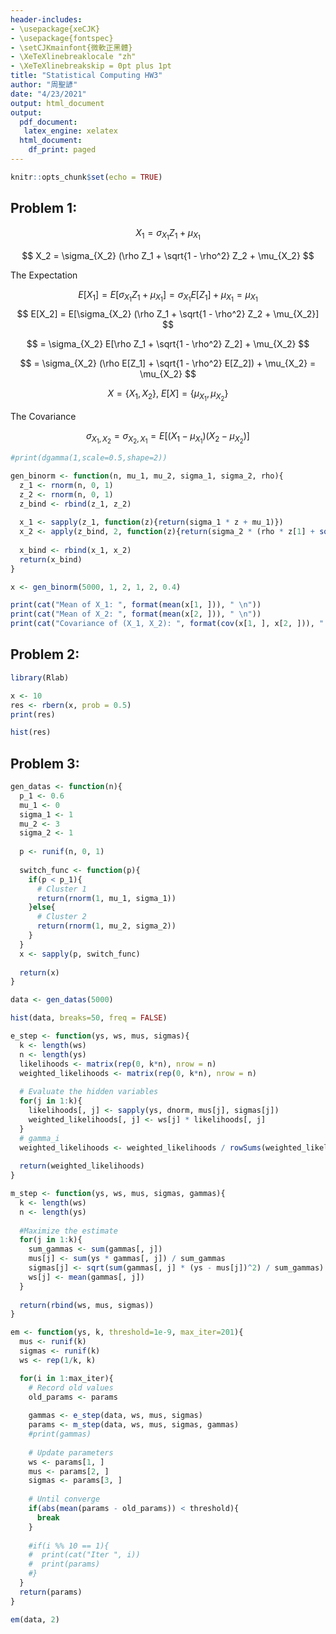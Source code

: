 ```yaml
---
header-includes:
- \usepackage{xeCJK} 
- \usepackage{fontspec} 
- \setCJKmainfont{微軟正黑體} 
- \XeTeXlinebreaklocale "zh"
- \XeTeXlinebreakskip = 0pt plus 1pt
title: "Statistical Computing HW3"
author: "周聖諺"
date: "4/23/2021"
output: html_document
output:
  pdf_document: 
   latex_engine: xelatex
  html_document:
    df_print: paged
---
```


```r
knitr::opts_chunk$set(echo = TRUE)
```

## Problem 1:

$$
X_1 = \sigma_{X_1} Z_1 + \mu_{X_1}
$$

$$
X_2 = \sigma_{X_2} (\rho Z_1 + \sqrt{1 - \rho^2} Z_2  + \mu_{X_2}
$$

The Expectation 

$$
E[X_1] = E[\sigma_{X_1} Z_1 + \mu_{X_1}] = \sigma_{X_1} E[Z_1] + \mu_{X_1} = \mu_{X_1}
$$
$$
E[X_2] = E[\sigma_{X_2} (\rho Z_1 + \sqrt{1 - \rho^2} Z_2  + \mu_{X_2}]
$$

$$
= \sigma_{X_2} E[\rho Z_1 + \sqrt{1 - \rho^2} Z_2]  + \mu_{X_2}
$$

$$
= \sigma_{X_2} (\rho E[Z_1] + \sqrt{1 - \rho^2} E[Z_2])  + \mu_{X_2} = \mu_{X_2}
$$

$$
X = \{ X_1, X_2 \}, \ E[X] = \{ \mu_{X_1}, \mu_{X_2} \}
$$

The Covariance

$$
\sigma_{X_1, X_2} = \sigma_{X_2, X_1} = E[(X_1 - \mu_{X_1})(X_2 - \mu_{X_2})]
$$

```r
#print(dgamma(1,scale=0.5,shape=2))

gen_binorm <- function(n, mu_1, mu_2, sigma_1, sigma_2, rho){
  z_1 <- rnorm(n, 0, 1)
  z_2 <- rnorm(n, 0, 1)
  z_bind <- rbind(z_1, z_2)
  
  x_1 <- sapply(z_1, function(z){return(sigma_1 * z + mu_1)})
  x_2 <- apply(z_bind, 2, function(z){return(sigma_2 * (rho * z[1] + sqrt(1 - rho * rho) * z[2]) + mu_2)})
  
  x_bind <- rbind(x_1, x_2)
  return(x_bind)
}

x <- gen_binorm(5000, 1, 2, 1, 2, 0.4)

print(cat("Mean of X_1: ", format(mean(x[1, ])), " \n"))
print(cat("Mean of X_2: ", format(mean(x[2, ])), " \n"))
print(cat("Covariance of (X_1, X_2): ", format(cov(x[1, ], x[2, ])), " \n"))
```

## Problem 2:

```r
library(Rlab)

x <- 10
res <- rbern(x, prob = 0.5)
print(res)

hist(res)
```

## Problem 3:

```r
gen_datas <- function(n){
  p_1 <- 0.6
  mu_1 <- 0
  sigma_1 <- 1
  mu_2 <- 3
  sigma_2 <- 1
  
  p <- runif(n, 0, 1)
  
  switch_func <- function(p){
    if(p < p_1){
      # Cluster 1
      return(rnorm(1, mu_1, sigma_1))
    }else{
      # Cluster 2
      return(rnorm(1, mu_2, sigma_2))
    }
  }
  x <- sapply(p, switch_func)
  
  return(x)
}

data <- gen_datas(5000)

hist(data, breaks=50, freq = FALSE)
```

```r
e_step <- function(ys, ws, mus, sigmas){
  k <- length(ws)
  n <- length(ys)
  likelihoods <- matrix(rep(0, k*n), nrow = n)
  weighted_likelihoods <- matrix(rep(0, k*n), nrow = n)
  
  # Evaluate the hidden variables
  for(j in 1:k){
    likelihoods[, j] <- sapply(ys, dnorm, mus[j], sigmas[j])
    weighted_likelihoods[, j] <- ws[j] * likelihoods[, j]
  }
  # gamma_i
  weighted_likelihoods <- weighted_likelihoods / rowSums(weighted_likelihoods)
  
  return(weighted_likelihoods)
}

m_step <- function(ys, ws, mus, sigmas, gammas){
  k <- length(ws)
  n <- length(ys)
  
  #Maximize the estimate
  for(j in 1:k){
    sum_gammas <- sum(gammas[, j])
    mus[j] <- sum(ys * gammas[, j]) / sum_gammas
    sigmas[j] <- sqrt(sum(gammas[, j] * (ys - mus[j])^2) / sum_gammas)
    ws[j] <- mean(gammas[, j])
  }
  
  return(rbind(ws, mus, sigmas))
}

em <- function(ys, k, threshold=1e-9, max_iter=201){
  mus <- runif(k)
  sigmas <- runif(k)
  ws <- rep(1/k, k)

  for(i in 1:max_iter){
    # Record old values
    old_params <- params
    
    gammas <- e_step(data, ws, mus, sigmas)
    params <- m_step(data, ws, mus, sigmas, gammas)
    #print(gammas)
    
    # Update parameters
    ws <- params[1, ]
    mus <- params[2, ]
    sigmas <- params[3, ]
    
    # Until converge
    if(abs(mean(params - old_params)) < threshold){
      break
    }
    
    #if(i %% 10 == 1){
    #  print(cat("Iter ", i))
    #  print(params)
    #}
  }
  return(params)
}

em(data, 2)
```

